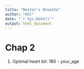 ```yaml
---
title: "Nestor's Breathe"
author: "HCC"
date: "`r Sys.Date()`"
output: html_document
---
```



# Chap 2

1. Optimal heart bit: 180 - your_age